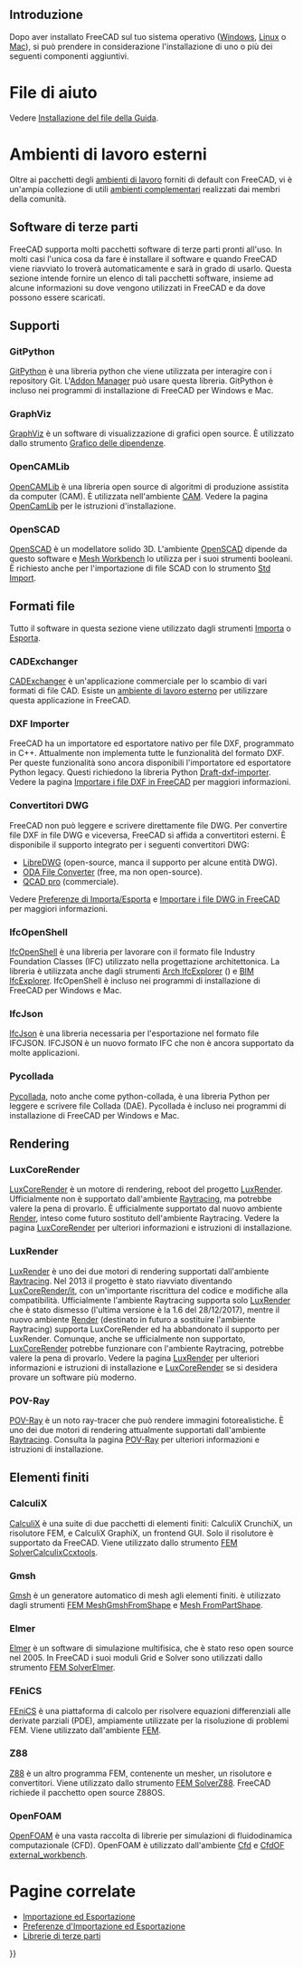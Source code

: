 <languages/>

<div class="mw-translate-fuzzy">
{{Docnav/it
|[[Installing_on_Mac/it|Installare in Mac]]
|[[Getting_started/it|Per iniziare]]
}}
</div>

{{TOCright}}

<span id="Introduction"></span>
==Introduzione== 

Dopo aver installato FreeCAD sul tuo sistema operativo ([[Installing_on_Windows/it|Windows]], [[Installing_on_Linux/it|Linux]] o [[Installing_on_Mac/it|Mac]]), si può prendere in considerazione l'installazione di uno o più dei seguenti componenti aggiuntivi.

<span id="Help_files"></span>
=File di aiuto=

Vedere  [[Installing_Helpfile/it|Installazione del file della Guida]].

<span id="External_workbenches"></span>
=Ambienti di lavoro esterni=

Oltre ai pacchetti degli [[workbenches/it|ambienti di lavoro]] forniti di default con FreeCAD, vi è un'ampia collezione di utili [[External_workbenches/it|ambienti complementari]] realizzati dai membri della comunità.

<span id="Third_party_software"></span>
==Software di terze parti==

FreeCAD supporta molti pacchetti software di terze parti pronti all'uso. In molti casi l'unica cosa da fare è installare il software e quando FreeCAD viene riavviato lo troverà automaticamente e sarà in grado di usarlo. Questa sezione intende fornire un elenco di tali pacchetti software, insieme ad alcune informazioni su dove vengono utilizzati in FreeCAD e da dove possono essere scaricati.

<span id="Support"></span>
== Supporti ==

===GitPython===

[https://github.com/gitpython-developers/GitPython GitPython] è una libreria python che viene utilizzata per interagire con i repository Git. L'[[Std_AddonMgr/it|Addon Manager]] può usare questa libreria. GitPython è incluso nei programmi di installazione di FreeCAD per Windows e Mac.

===GraphViz===

[https://www.graphviz.org GraphViz] è un software di visualizzazione di grafici open source. È utilizzato dallo strumento [[Std_DependencyGraph/it|Grafico delle dipendenze]].

===OpenCAMLib===

[http://www.anderswallin.net/CAM OpenCAMLib] è una libreria open source di algoritmi di produzione assistita da computer (CAM). È utilizzata nell'ambiente [[CAM_Workbench/it|CAM]]. Vedere la pagina [[OpenCamLib/it|OpenCamLib]] per le istruzioni d'installazione.

===OpenSCAD===

[https://www.openscad.org OpenSCAD] è un modellatore solido 3D. L'ambiente [[OpenSCAD_Workbench/it|OpenSCAD]] dipende da questo software e [[Mesh_Workbench/it|Mesh Workbench]] lo utilizza per i suoi strumenti booleani. È richiesto anche per l'importazione di file SCAD con lo strumento [[Std_Import/it|Std Import]].

<span id="File_formats"></span>
==Formati file==

Tutto il software in questa sezione viene utilizzato dagli strumenti [[Std_Import/it|Importa]] o [[Std_Export/it|Esporta]].

===CADExchanger===

[https://cadexchanger.com CADExchanger] è un'applicazione commerciale per lo scambio di vari formati di file CAD. Esiste un [https://github.com/yorikvanhavre/CADExchanger ambiente di lavoro esterno] per utilizzare questa applicazione in FreeCAD.

===DXF Importer===

FreeCAD ha un importatore ed esportatore nativo per file DXF, programmato in C++. Attualmente non implementa tutte le funzionalità del formato DXF. Per queste funzionalità sono ancora disponibili l'importatore ed esportatore Python legacy. Questi richiedono la libreria Python [https://github.com/yorikvanhavre/Draft-dxf-importer Draft-dxf-importer]. Vedere la pagina [[FreeCAD_and_DXF_Import/it|Importare i file DXF in FreeCAD]] per maggiori informazioni.

<span id="DWG_converters"></span>
=== Convertitori DWG ===

FreeCAD non può leggere e scrivere direttamente file DWG. Per convertire file DXF in file DWG e viceversa, FreeCAD si affida a convertitori esterni. È disponibile il supporto integrato per i seguenti convertitori DWG:
* [https://www.gnu.org/software/libredwg LibreDWG] (open-source, manca il supporto per alcune entità DWG).
* [https://www.opendesign.com/guestfiles/oda_file_converter ODA File Converter] (free, ma non open-source).
* [https://qcad.org/en/qcad-command-line-tools#dwg2dwg QCAD pro] (commerciale). {{Version|0.20}}

Vedere [[Import_Export_Preferences/it#DWG|Preferenze di Importa/Esporta]] e [[FreeCAD_and_DWG_Import/it|Importare i file DWG in FreeCAD]] per maggiori informazioni.

===IfcOpenShell===

[http://ifcopenshell.org IfcOpenShell] è una libreria per lavorare con il formato file Industry Foundation Classes (IFC) utilizzato nella progettazione architettonica. La libreria è utilizzata anche dagli strumenti [[Arch_IfcExplorer/it|Arch IfcExplorer]] ({{VersionMinus|0.18}}) e [[BIM_IfcExplorer/it|BIM IfcExplorer]]. IfcOpenShell è incluso nei programmi di installazione di FreeCAD per Windows e Mac.

===IfcJson===

[https://github.com/buildingSMART/ifcJSON IfcJson] è una libreria necessaria per l'esportazione nel formato file IFCJSON. IFCJSON è un nuovo formato IFC che non è ancora supportato da molte applicazioni.

===Pycollada===

[https://github.com/pycollada/pycollada/releases Pycollada], noto anche come python-collada, è una libreria Python per leggere e scrivere file Collada (DAE). Pycollada è incluso nei programmi di installazione di FreeCAD per Windows e Mac.

==Rendering==

===LuxCoreRender===

[https://www.luxcorerender.org LuxCoreRender] è un motore di rendering, reboot del progetto [[LuxRender/it|LuxRender]]. Ufficialmente non è supportato dall'ambiente [[Raytracing_Workbench/it|Raytracing]], ma potrebbe valere la pena di provarlo. È ufficialmente supportato dal nuovo ambiente [https://github.com/FreeCAD/FreeCAD-render Render], inteso come futuro sostituto dell'ambiente Raytracing. Vedere la pagina [[LuxCoreRender/it|LuxCoreRender]] per ulteriori informazioni e istruzioni di installazione.

===LuxRender===

[https://luxcorerender.org/history/ LuxRender] è uno dei due motori di rendering supportati dall'ambiente [[Raytracing_Workbench/it|Raytracing]]. Nel 2013 il progetto è stato riavviato diventando [[LuxCoreRender/it]], con un'importante riscrittura del codice e modifiche alla compatibilità. Ufficialmente l'ambiente Raytracing supporta solo [[LuxRender|LuxRender]] che è stato dismesso (l'ultima versione è la 1.6 del 28/12/2017), mentre il nuovo ambiente [https://github.com/FreeCAD/FreeCAD-render Render] (destinato in futuro a sostituire l'ambiente Raytracing) supporta LuxCoreRender ed ha abbandonato il supporto per LuxRender. Comunque, anche se ufficialmente non supportato, [[LuxCoreRender/it|LuxCoreRender]] potrebbe funzionare con l'ambiente Raytracing, potrebbe valere la pena di provarlo. Vedere la pagina [[LuxRender/it|LuxRender]] per ulteriori informazioni e istruzioni di installazione e [[LuxCoreRender/it|LuxCoreRender]] se si desidera provare un software più moderno.

===POV-Ray===

[https://www.povray.org POV-Ray] è un noto ray-tracer che può rendere immagini fotorealistiche. È uno dei due motori di rendering attualmente supportati dall'ambiente [[Raytracing_Workbench/it|Raytracing]]. Consulta la pagina [[POV-Ray/it|POV-Ray]] per ulteriori informazioni e istruzioni di installazione.

<span id="Finite_element"></span>
== Elementi finiti ==

===CalculiX===

[https://calculix.de CalculiX] è una suite di due pacchetti di elementi finiti: CalculiX CrunchiX, un risolutore FEM, e CalculiX GraphiX, un frontend GUI. Solo il risolutore è supportato da FreeCAD. Viene utilizzato dallo strumento [[FEM_SolverCalculixCcxtools/it|FEM SolverCalculixCcxtools]].

===Gmsh===

[http://gmsh.info Gmsh] è un generatore automatico di mesh agli elementi finiti. è utilizzato dagli strumenti [[FEM_MeshGmshFromShape/it|FEM MeshGmshFromShape]] e [[Mesh_FromPartShape/it|Mesh FromPartShape]].

===Elmer===

[https://www.csc.fi/web/elmer Elmer] è un software di simulazione multifisica, che è stato reso open source nel 2005. In FreeCAD i suoi moduli Grid e Solver sono utilizzati dallo strumento [[FEM_SolverElmer/it|FEM SolverElmer]].

===FEniCS===

[https://fenicsproject.org FEniCS] è una piattaforma di calcolo per risolvere equazioni differenziali alle derivate parziali (PDE), ampiamente utilizzate per la risoluzione di problemi FEM. Viene utilizzato dall'ambiente [[FEM_Workbench/it|FEM]].

===Z88===

[https://en.z88.de Z88] è un altro programma FEM, contenente un mesher, un risolutore e convertitori. Viene utilizzato dallo strumento [[FEM_SolverZ88/it|FEM SolverZ88]]. FreeCAD richiede il pacchetto open source Z88OS.

===OpenFOAM===

[https://openfoam.org OpenFOAM] è una vasta raccolta di librerie per simulazioni di fluidodinamica computazionale (CFD). OpenFOAM è utilizzato dall'ambiente [[Cfd_Workbench/it|Cfd]] e [https://github.com/jaheyns/CfdOF CfdOF] [[external_workbench|external_workbench]].

<span id="Related_pages"></span>
=Pagine correlate=

* [[Import_Export/it|Importazione ed Esportazione]]
* [[Import_Export_Preferences/it|Preferenze d'Importazione ed Esportazione]]
* [[Third Party Libraries/it|Librerie di terze parti]]


<div class="mw-translate-fuzzy">
{{Docnav/it
|[[Installing_on_Mac/it|Installare in Mac]]
|[[Getting_started/it|Per iniziare]]
}}
</div>

{{Userdocnavi{{#translation:}}}}